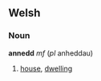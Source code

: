 
<!-- 
This page has been placed on ''Requests for Ph34rism.
This request has been subsequently carried out Ph34r themself.

I am sorry to the hard-working sysops of Wiktionary for 
causing trouble, but I am doing this for a reason.

Thank you (come again).
-->


==Welsh==
===Noun===
'''annedd''' ''mf'' (''pl'' anheddau)
# [[house]], [[dwelling]]